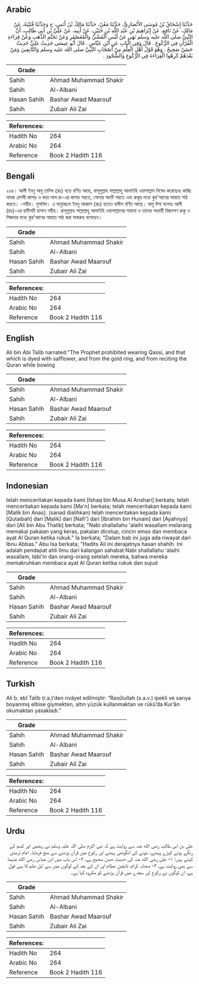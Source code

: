 ## Arabic


<div dir="rtl" lang="ar" style={{fontSize:'larger',backgroundColor:'#f8f9fa',padding:20}}>
حَدَّثَنَا إِسْحَاقُ بْنُ مُوسَى الأَنْصَارِيُّ، حَدَّثَنَا مَعْنٌ، حَدَّثَنَا مَالِكُ بْنُ أَنَسٍ، ح وَحَدَّثَنَا قُتَيْبَةُ، عَنْ مَالِكٍ، عَنْ نَافِعٍ، عَنْ إِبْرَاهِيمَ بْنِ عَبْدِ اللَّهِ بْنِ حُنَيْنٍ، عَنْ أَبِيهِ، عَنْ عَلِيِّ بْنِ أَبِي طَالِبٍ، أَنَّ النَّبِيَّ صلى الله عليه وسلم نَهَى عَنْ لُبْسِ الْقَسِّيِّ وَالْمُعَصْفَرِ وَعَنْ تَخَتُّمِ الذَّهَبِ وَعَنْ قِرَاءَةِ الْقُرْآنِ فِي الرُّكُوعِ ‏.‏ قَالَ وَفِي الْبَابِ عَنِ ابْنِ عَبَّاسٍ ‏.‏ قَالَ أَبُو عِيسَى حَدِيثُ عَلِيٍّ حَدِيثٌ حَسَنٌ صَحِيحٌ ‏.‏ وَهُوَ قَوْلُ أَهْلِ الْعِلْمِ مِنْ أَصْحَابِ النَّبِيِّ صلى الله عليه وسلم وَالتَّابِعِينَ وَمَنْ بَعْدَهُمْ كَرِهُوا الْقِرَاءَةَ فِي الرُّكُوعِ وَالسُّجُودِ ‏.‏
</div>
<div style={{backgroundColor:'#f8f9fa',padding:20, marginBottom: 10}}><table> <thead> <tr> <th>Grade</th> <th></th> </tr> </thead> <tbody> <tr><td>Sahih</td><td>Ahmad Muhammad Shakir</td></tr><tr><td>Sahih</td><td>Al-Albani</td></tr><tr><td>Hasan Sahih</td><td>Bashar Awad Maarouf</td></tr><tr><td>Sahih</td><td>Zubair Ali Zai</td></tr></tbody></table><table> <thead> <tr> <th>References:</th> <th></th> </tr> </thead> <tbody><tr><td>Hadith No</td><td>264</td></tr><tr><td>Arabic No</td><td>264</td></tr><tr><td>Reference</td><td>Book 2 Hadith 116</td></tr></tbody></table></div>

## Bengali


<div dir="ltr" lang="bn" style={{fontSize:'larger',backgroundColor:'#f8f9fa',padding:20}}>
২৬৪। আলী ইবনু আবু তালিব (রাঃ) হতে বর্ণিত আছে, রাসূলুল্লাহ সাল্লাল্লাহু আলাইহি ওয়াসাল্লাম নিষেধ করেছেনঃ কাচ্ছি নামক রেশমী কাপড় ও কড়া লাল রং-এর কাপড় পরতে, সোনার আংটি পরতে এবং রুকূর মধ্যে কুর'আনের আয়াত পাঠ করতে। -সহীহ। মুসলিম। এ অনুচ্ছেদে ইবনু আব্বাস (রাঃ) হতেও হাদীস বর্ণিত আছে। আবু ঈসা বলেনঃ আলী (রাঃ)-এর হাদীসটি হাসান সহীহ। রাসূলুল্লাহ সাল্লাল্লাহু আলাইহি ওয়াসাল্লামের সাহাবা ও তাদের পরবর্তী বিদ্বানগণ রুকু ও সিজদার মধ্যে কুর'আনের আয়াত পাঠ করা মাকরুহ বলেছেন।
</div>
<div style={{backgroundColor:'#f8f9fa',padding:20, marginBottom: 10}}><table> <thead> <tr> <th>Grade</th> <th></th> </tr> </thead> <tbody> <tr><td>Sahih</td><td>Ahmad Muhammad Shakir</td></tr><tr><td>Sahih</td><td>Al-Albani</td></tr><tr><td>Hasan Sahih</td><td>Bashar Awad Maarouf</td></tr><tr><td>Sahih</td><td>Zubair Ali Zai</td></tr></tbody></table><table> <thead> <tr> <th>References:</th> <th></th> </tr> </thead> <tbody><tr><td>Hadith No</td><td>264</td></tr><tr><td>Arabic No</td><td>264</td></tr><tr><td>Reference</td><td>Book 2 Hadith 116</td></tr></tbody></table></div>

## English


<div dir="ltr" lang="en" style={{fontSize:'larger',backgroundColor:'#f8f9fa',padding:20}}>
Ali bin Abi Talib narrated:"The Prophet prohibited wearing Qassi, and that which is dyed with safflower, and from the gold ring, and from reciting the Quran while bowing
</div>
<div style={{backgroundColor:'#f8f9fa',padding:20, marginBottom: 10}}><table> <thead> <tr> <th>Grade</th> <th></th> </tr> </thead> <tbody> <tr><td>Sahih</td><td>Ahmad Muhammad Shakir</td></tr><tr><td>Sahih</td><td>Al-Albani</td></tr><tr><td>Hasan Sahih</td><td>Bashar Awad Maarouf</td></tr><tr><td>Sahih</td><td>Zubair Ali Zai</td></tr></tbody></table><table> <thead> <tr> <th>References:</th> <th></th> </tr> </thead> <tbody><tr><td>Hadith No</td><td>264</td></tr><tr><td>Arabic No</td><td>264</td></tr><tr><td>Reference</td><td>Book 2 Hadith 116</td></tr></tbody></table></div>

## Indonesian


<div dir="ltr" lang="id" style={{fontSize:'larger',backgroundColor:'#f8f9fa',padding:20}}>
telah menceritakan kepada kami [Ishaq bin Musa Al Anshari] berkata; telah menceritakan kepada kami [Ma'n] berkata; telah menceritakan kepada kami [Malik bin Anas]. (sanad dialihkan) telah menceritakan kepada kami [Qutaibah] dari [Malik] dari [Nafi'] dari [Ibrahim bin Hunain] dari [Ayahnya] dari [Ali bin Abu Thalib] berkata; "Nabi shallallahu 'alaihi wasallam melarang memakai pakaian yang keras, pakaian dicelup, cincin emas dan membaca ayat Al Quran ketika rukuk." Ia berkata; "Dalam bab ini juga ada riwayat dari Ibnu Abbas." Abu Isa berkata; "Hadits Ali ini derajatnya hasan shahih. Ini adalah pendapat ahli ilmu dari kalangan sahabat Nabi shallallahu 'alaihi wasallam, tabi'in dan orang-orang setelah mereka, bahwa mereka memakruhkan membaca ayat Al Quran ketika rukuk dan sujud
</div>
<div style={{backgroundColor:'#f8f9fa',padding:20, marginBottom: 10}}><table> <thead> <tr> <th>Grade</th> <th></th> </tr> </thead> <tbody> <tr><td>Sahih</td><td>Ahmad Muhammad Shakir</td></tr><tr><td>Sahih</td><td>Al-Albani</td></tr><tr><td>Hasan Sahih</td><td>Bashar Awad Maarouf</td></tr><tr><td>Sahih</td><td>Zubair Ali Zai</td></tr></tbody></table><table> <thead> <tr> <th>References:</th> <th></th> </tr> </thead> <tbody><tr><td>Hadith No</td><td>264</td></tr><tr><td>Arabic No</td><td>264</td></tr><tr><td>Reference</td><td>Book 2 Hadith 116</td></tr></tbody></table></div>

## Turkish


<div dir="ltr" lang="tr" style={{fontSize:'larger',backgroundColor:'#f8f9fa',padding:20}}>
Ali b. ebî Talib (r.a.)’den rivâyet edilmiştir: “Rasûlullah (s.a.v.) ipekli ve sarıya boyanmış elbise giymekten, altın yüzük kullanmaktan ve rükû’da Kur’ân okumaktan yasakladı.”
</div>
<div style={{backgroundColor:'#f8f9fa',padding:20, marginBottom: 10}}><table> <thead> <tr> <th>Grade</th> <th></th> </tr> </thead> <tbody> <tr><td>Sahih</td><td>Ahmad Muhammad Shakir</td></tr><tr><td>Sahih</td><td>Al-Albani</td></tr><tr><td>Hasan Sahih</td><td>Bashar Awad Maarouf</td></tr><tr><td>Sahih</td><td>Zubair Ali Zai</td></tr></tbody></table><table> <thead> <tr> <th>References:</th> <th></th> </tr> </thead> <tbody><tr><td>Hadith No</td><td>264</td></tr><tr><td>Arabic No</td><td>264</td></tr><tr><td>Reference</td><td>Book 2 Hadith 116</td></tr></tbody></table></div>

## Urdu


<div dir="rtl" lang="ur" style={{fontSize:'larger',backgroundColor:'#f8f9fa',padding:20}}>
علی بن ابی طالب رضی الله عنہ سے روایت ہے کہ نبی اکرم صلی اللہ علیہ وسلم نے ریشمی اور کسم کے رنگے ہوئے کپڑے پہننے، سونے کی انگوٹھی پہننے اور رکوع میں قرآن پڑھنے سے منع فرمایا۔ امام ترمذی کہتے ہیں: ۱- علی رضی الله عنہ کی حدیث حسن صحیح ہے، ۲- اس باب میں ابن عباس رضی الله عنہما سے بھی روایت ہے، ۳- صحابہ کرام، تابعین عظام اور ان کے بعد کے لوگوں میں سے اہل علم کا یہی قول ہے، ان لوگوں نے رکوع اور سجدے میں قرآن پڑھنے کو مکروہ کہا ہے۔
</div>
<div style={{backgroundColor:'#f8f9fa',padding:20, marginBottom: 10}}><table> <thead> <tr> <th>Grade</th> <th></th> </tr> </thead> <tbody> <tr><td>Sahih</td><td>Ahmad Muhammad Shakir</td></tr><tr><td>Sahih</td><td>Al-Albani</td></tr><tr><td>Hasan Sahih</td><td>Bashar Awad Maarouf</td></tr><tr><td>Sahih</td><td>Zubair Ali Zai</td></tr></tbody></table><table> <thead> <tr> <th>References:</th> <th></th> </tr> </thead> <tbody><tr><td>Hadith No</td><td>264</td></tr><tr><td>Arabic No</td><td>264</td></tr><tr><td>Reference</td><td>Book 2 Hadith 116</td></tr></tbody></table></div>